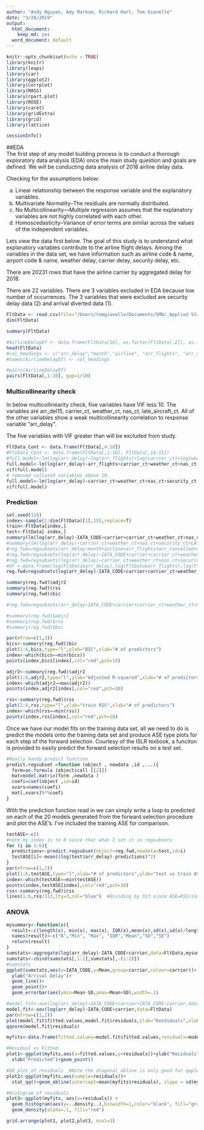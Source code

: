 ```yaml
---
author: "Andy Nguyen, Amy Markum, Richard Hart, Tom Gianelle"
date: "3/28/2019"
output:
  html_document:
    keep_md: yes
  word_document: default
---
```


```r
knitr::opts_chunk$set(echo = TRUE)
library(knitr)
library(leaps)
library(car)
library(ggplot2)
library(corrplot)
library(MASS)
library(rpart.plot)
library(ROSE)
library(caret)
library(gridExtra)
library(grid)
library(lattice)

```

``` r
sessionInfo()
```
##EDA  
The first step of any model building process is to conduct a thorough exploratory data analysis (EDA) once the main study question and goals are defined.  We will be conducting data analysis of 2018 airline delay data.

Checking for the assumptions below:

a.	Linear relationship between the response variable and the explanatory variables.  
b.	Multivariate Normality–The residuals are normally distributed.
c.	No Multicollinearity—Multiple regression assumes that the explanatory variables are not highly correlated with each other.  
d.	Homoscedasticity–Variance of error terms are similar across the values of the independent variables.  


Lets view the data first below.  The goal of this study is to understand what explanatory variables contribute to the airline flight delays.  Among the variables in the data set, we have information such as airline code & name, airport code & name, weather delay, carrier delay, security delay, etc.

There are 20231 rows that have the airline carrier by aggregated delay for 2018.  

There are 22 variables.   There are 3 variables excluded in EDA because low number of occurrences.  The 3 variables that were excluded are security delay data (2) and arrival diverted data (1).

```r
FltData <- read.csv(file="/Users/tomgianelle/Documents/SMU/_Applied Statistics/Project 1 - Airline Delays/Final_Data.csv", header=TRUE, sep=",")
dim(FltData)

summary(FltData)

#AirlineDelayDf <- data.frame(FltData[16], as.factor(FltData[,2]), as.factor(FltData[,3]), FltData[,7:11], FltData[,13:14], FltData[, 17:19], FltData[,21])
head(FltData)
#col_headings <- c("arr_delay","month","airline", "arr_flights", "arr_del15", "carrier_ct", "weather_ct", "nas_ct", "late_aircraft_ct", "arr_cancelled", "carrier_delay", "weather_delay", "nas_delay", "late_aircraft_delay")
#names(AirlineDelayDf) <- col_headings
```

``` r
#pairs(AirlineDelayDf)
pairs(FltData[,1:10], gap=1/10)
```

### Multicollinearity check

In below multicollinearity check, five variables have VIF less 10.   The variables are arr_del15, carrier_ct, weather_ct, nas_ct, late_aircraft_ct.   All of the other variables show a weak multicollinearity correlation to response variable "arr_delay".

The five variables with VIF greater than will be excluded from study.
``` r
FltData_Cont <- data.frame(FltData[,4:10])
#FltData_Cont <- data.frame(FltData[,1:10], FltData[,14:15])
#full.model<-lm(log(arr_delay)~log(arr_flights)+log(carrier_ct)+log(weather_ct)+log(nas_ct)+log(security_ct)+log(late_aircraft_ct),data=FltData_Cont)  
full.model<-lm(log(arr_delay)~arr_flights+carrier_ct+weather_ct+nas_ct+security_ct+late_aircraft_ct,data=FltData_Cont) 
vif(full.model)
# removed collated variables above 10.
full.model<-lm(log(arr_delay)~carrier_ct+weather_ct+nas_ct+security_ct,data=FltData_Cont)
vif(full.model)

```


### Prediction

``` r
set.seed(110)
index<-sample(1:dim(FltData)[1],155,replace=T)
train<-FltData[index,]
test<-FltData[-index,]
summary(lm(log(arr_delay)~IATA_CODE+carrier+carrier_ct+weather_ct+nas_ct+security_ct,data=FltData))
#summary(lm(log(arr_delay)~carrier_ct+weather_ct+nas_ct+security_ct+LATITUDE+LONGITUDE,data=FltData))
#reg.fwd=regsubsets(arr_delay~month+airline+arr_flights+arr_cancelled+carrier_delay+weather_delay+nas_delay+late_aircraft_delay,data=AirlineDelayDf,method="forward",nvmax=9)
#reg.fwd=regsubsets(log(arr_delay)~IATA_CODE+carrier+carrier_ct+weather_ct+nas_ct+security_ct,data=FltData,method="forward",nvmax=6)
#reg.fwd=regsubsets(log(arr_delay)~carrier_ct+weather_ct+nas_ct+security_ct+LATITUDE+LONGITUDE,data=FltData,method="forward",nvmax=6)
#df <-data.frame(log(FltData$arr_delay),log(FltData$arr_flights),log(FltData$carrier_ct),log(FltData$weather_ct),log(FltData$nas_ct),log(FltData$security_ct),log(FltData$late_aircraft_ct))
reg.fwd=regsubsets(log(arr_delay)~IATA_CODE+carrier+carrier_ct+weather_ct+nas_ct+security_ct,data=FltData,method="forward",nvmax=6)

summary(reg.fwd)$adjr2
summary(reg.fwd)$rss
summary(reg.fwd)$bic

#reg.fwd=regsubsets(arr_delay~IATA_CODE+carrier+carrier_ct+weather_ct+nas_ct+security_ct+LATITUDE+LONGITUDE,data=FltData,method="backward",nvmax=8)

#summary(reg.fwd)$adjr2
#summary(reg.fwd)$rss
#summary(reg.fwd)$bic

par(mfrow=c(1,3))
bics<-summary(reg.fwd)$bic
plot(1:6,bics,type="l",ylab="BIC",xlab="# of predictors")
index<-which(bics==min(bics))
points(index,bics[index],col="red",pch=10)

adjr2<-summary(reg.fwd)$adjr2
plot(1:6,adjr2,type="l",ylab="Adjusted R-squared",xlab="# of predictors")
index<-which(adjr2==max(adjr2))
points(index,adjr2[index],col="red",pch=10)

rss<-summary(reg.fwd)$rss
plot(1:6,rss,type="l",ylab="train RSS",xlab="# of predictors")
index<-which(rss==min(rss))
points(index,rss[index],col="red",pch=10)

```
Once we have our model fits on the training data set, all we need to do is predict the models onto the training data set and produce ASE type plots for each step of the forward selection.  Courtesy of the ISLR texbook, a funciton is provided to easily predict the forward selection results on a test set.

```r
#Really handy predict function
predict.regsubset =function (object , newdata ,id ,...){
  form=as.formula (object$call [[2]])
  mat=model.matrix(form ,newdata )
  coefi=coef(object ,id=id)
  xvars=names(coefi)
  mat[,xvars]%*%coefi
}
```

With the prediction function read in we can simply write a loop to predicted on each of the 20 models generated from the forward selection procedure and plot the ASE's.  I've included the training ASE for comparison.

```r


testASE<-c()
#note my index is to 8 since that what I set it in regsubsets
for (i in 1:6){
  predictions<-predict.regsubset(object=reg.fwd,newdata=test,id=i) 
  testASE[i]<-mean((log(test$arr_delay)-predictions)^2)
}
par(mfrow=c(1,1))
plot(1:6,testASE,type="l",xlab="# of predictors",ylab="test vs train ASE")
index<-which(testASE==min(testASE))
points(index,testASE[index],col="red",pch=10)
rss<-summary(reg.fwd)$rss
lines(1:6,rss/313,lty=3,col="blue")  #Dividing by 313 since ASE=RSS/sample size
```


### ANOVA

```r
mysummary<-function(x){
  result<-c(length(x), min(x), max(x), IQR(x),mean(x),sd(x),sd(x)/length(x))
  names(result)<-c("N","Min", "Max", "IQR","Mean","SD","SE")
  return(result)
}
sumstats<-aggregate(log(arr_delay)~IATA_CODE+carrier,data=FltData,mysummary)
sumstats<-cbind(sumstats[,1:2],sumstats[,-(1:2)])
#sumstats
ggplot(sumstats,aes(x=IATA_CODE,y=Mean,group=carrier,colour=carrier))+
  ylab("Arrival Delay")+
  geom_line()+
  geom_point()+
  geom_errorbar(aes(ymin=Mean-SD,ymax=Mean+SD),width=.1)

```

```r
#model.fit<-aov(log(arr_delay)~IATA_CODE+carrier+IATA_CODE:carrier,data=FltData)
model.fit<-aov(log(arr_delay)~IATA_CODE+carrier,data=FltData)
par(mfrow=c(1,2))
plot(model.fit$fitted.values,model.fit$residuals,ylab="Resdiduals",xlab="Fitted")
qqnorm(model.fit$residuals)

myfits<-data.frame(fitted.values=model.fit$fitted.values,residuals=model.fit$residuals)

#Residual vs Fitted
plot1<-ggplot(myfits,aes(x=fitted.values,y=residuals))+ylab("Residuals")+
  xlab("Predicted")+geom_point()

#QQ plot of residuals  #Note the diagonal abline is only good for qqplots of normal data.
plot2<-ggplot(myfits,aes(sample=residuals))+
  stat_qq()+geom_abline(intercept=mean(myfits$residuals), slope = sd(myfits$residuals))

#Histogram of residuals
plot3<-ggplot(myfits, aes(x=residuals)) + 
  geom_histogram(aes(y=..density..),binwidth=1,color="black", fill="gray")+
  geom_density(alpha=.1, fill="red")

grid.arrange(plot1, plot2,plot3, ncol=3)
```



